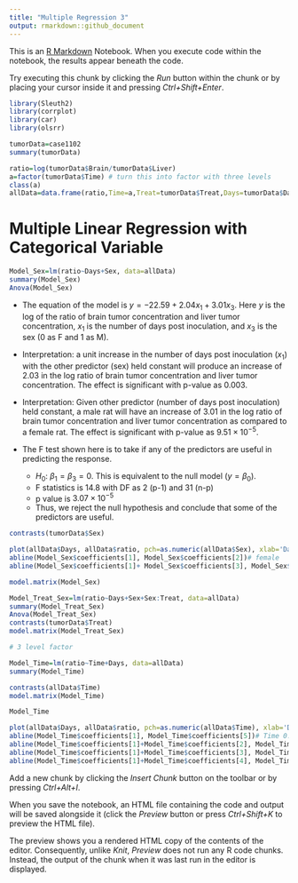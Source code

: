 ```yaml
---
title: "Multiple Regression 3"
output: rmarkdown::github_document
---
```


This is an [R Markdown](http://rmarkdown.rstudio.com) Notebook. When you execute code within the notebook, the results appear beneath the code.

Try executing this chunk by clicking the *Run* button within the chunk or by placing your cursor inside it and pressing *Ctrl+Shift+Enter*.

```r
library(Sleuth2)
library(corrplot)
library(car)
library(olsrr)

tumorData=case1102
summary(tumorData)
```

```r
ratio=log(tumorData$Brain/tumorData$Liver)
a=factor(tumorData$Time) # turn this into factor with three levels
class(a)
allData=data.frame(ratio,Time=a,Treat=tumorData$Treat,Days=tumorData$Days, Sex=tumorData$Sex, Weight=tumorData$Weight, Loss=tumorData$Loss, Tumor=tumorData$Tumor)

```

# Multiple Linear Regression with Categorical Variable

```r
Model_Sex=lm(ratio~Days+Sex, data=allData)
summary(Model_Sex)
Anova(Model_Sex)
```

-   The equation of the model is $y=-22.59+2.04x_1+3.01x_3$. Here $y$ is the log of the ratio of brain tumor concentration and liver tumor concentration, $x_1$ is the number of days post inoculation, and $x_3$ is the sex (0 as F and 1 as M).

-   Interpretation: a unit increase in the number of days post inoculation ($x_1$) with the other predictor (sex) held constant will produce an increase of 2.03 in the log ratio of brain tumor concentration and liver tumor concentration. The effect is significant with p-value as 0.003.

-   Interpretation: Given other predictor (number of days post inoculation) held constant, a male rat will have an increase of 3.01 in the log ratio of brain tumor concentration and liver tumor concentration as compared to a female rat. The effect is significant with p-value as $9.51 \times 10^{-5}$.

-   The F test shown here is to take if any of the predictors are useful in predicting the response.

    -   $H_0$: $\beta_1=\beta_3=0$. This is equivalent to the null model ($y=\beta_0$).
    -   F statistics is 14.8 with DF as 2 (p-1) and 31 (n-p)
    -   p value is $3.07 \times 10^{-5}$
    -   Thus, we reject the null hypothesis and conclude that some of the predictors are useful.

```r
contrasts(tumorData$Sex)
```

```r
plot(allData$Days, allData$ratio, pch=as.numeric(allData$Sex), xlab='Days', ylab='ratio',main='Regression Line by Sex')
abline(Model_Sex$coefficients[1], Model_Sex$coefficients[2])# female
abline(Model_Sex$coefficients[1]+ Model_Sex$coefficients[3], Model_Sex$coefficients[2],col='red')#male

```

```r
model.matrix(Model_Sex)
```

```r
Model_Treat_Sex=lm(ratio~Days+Sex+Sex:Treat, data=allData)
summary(Model_Treat_Sex)
Anova(Model_Treat_Sex)
contrasts(tumorData$Treat)
model.matrix(Model_Treat_Sex)
```

```r
# 3 level factor 

Model_Time=lm(ratio~Time+Days, data=allData)
summary(Model_Time)
```

```r
contrasts(allData$Time)
model.matrix(Model_Time)
```

```r
Model_Time
```

```r
plot(allData$Days, allData$ratio, pch=as.numeric(allData$Time), xlab='Days', ylab='ratio',main='Regression Line by Time')
abline(Model_Time$coefficients[1], Model_Time$coefficients[5])# Time 0.5
abline(Model_Time$coefficients[1]+Model_Time$coefficients[2], Model_Time$coefficients[5],col='red') # Time 3
abline(Model_Time$coefficients[1]+Model_Time$coefficients[3], Model_Time$coefficients[5],col='blue') # Time 24
abline(Model_Time$coefficients[1]+Model_Time$coefficients[4], Model_Time$coefficients[5],col='green') # Time 3
```

Add a new chunk by clicking the *Insert Chunk* button on the toolbar or by pressing *Ctrl+Alt+I*.

When you save the notebook, an HTML file containing the code and output will be saved alongside it (click the *Preview* button or press *Ctrl+Shift+K* to preview the HTML file).

The preview shows you a rendered HTML copy of the contents of the editor. Consequently, unlike *Knit*, *Preview* does not run any R code chunks. Instead, the output of the chunk when it was last run in the editor is displayed.
